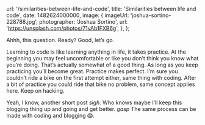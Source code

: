 
  url: '/similarities-between-life-and-code',
  title: 'Similarities between life and code',
  date: 1482624000000,
  image: {
    imageUrl: 'joshua-sortino-228788.jpg',
    photographer: 'Joshua Sortino',
    url: 'https://unsplash.com/photos/71vAb1FXB6g',
  },
};


Ahhh, this question. Ready? Good, let’s go.

Learning to code is like learning anything in life, it takes practice. At the beginning you may feel uncomfortable or like you don’t think you know what you’re doing. That’s actually somewhat of a good thing. As long as you keep practicing you’ll become great. Practice makes perfect. I’m sure you couldn’t ride a bike on the first attempt either, same thing with coding. After a bit of practice you could ride that bike no problem, same concept applies here. Keep on hacking.

Yeah, I know, another short post _sigh_. Who knows maybe I’ll keep this blogging thing up and going and get better. _gasp_ The same process can be made with coding and blogging 😱.

